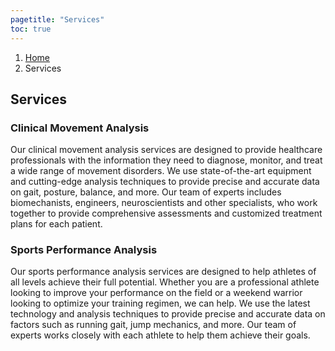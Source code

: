```yaml
---
pagetitle: "Services"
toc: true
---
```


```{=html}
<nav aria-label="breadcrumb">
  <ol class="breadcrumb">
    <li class="breadcrumb-item"><a href="index.html">Home</a></li>
    <li class="breadcrumb-item active" aria-current="page">Services</li>
  </ol>
</nav>
```

## Services

### Clinical Movement Analysis
Our clinical movement analysis services are designed to provide healthcare professionals with the information they need to diagnose, monitor, and treat a wide range of movement disorders. We use state-of-the-art equipment and cutting-edge analysis techniques to provide precise and accurate data on gait, posture, balance, and more. Our team of experts includes biomechanists, engineers, neuroscientists and other specialists, who work together to provide comprehensive assessments and customized treatment plans for each patient.

### Sports Performance Analysis
Our sports performance analysis services are designed to help athletes of all levels achieve their full potential. Whether you are a professional athlete looking to improve your performance on the field or a weekend warrior looking to optimize your training regimen, we can help. We use the latest technology and analysis techniques to provide precise and accurate data on factors such as running gait, jump mechanics, and more. Our team of experts works closely with each athlete to help them achieve their goals.
